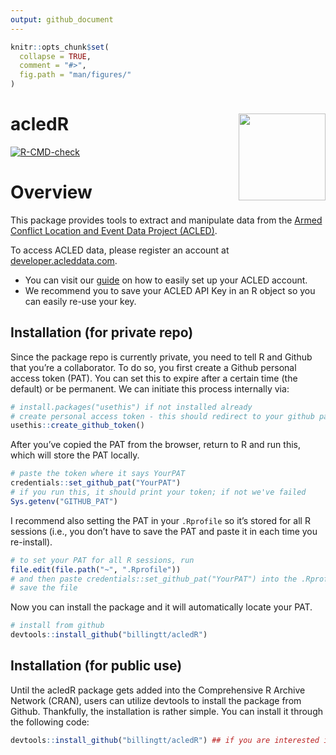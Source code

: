 ```yaml
---
output: github_document
---
```


<!-- README.md is generated from README.Rmd. Please edit that file -->

```r
knitr::opts_chunk$set(
  collapse = TRUE,
  comment = "#>",
  fig.path = "man/figures/"
)
```

# acledR <a href='billingtt.github.io/acledR/'><img src='man/figures/logo.png' align="right" height="139" /></a>

<!-- badges: start -->

[![R-CMD-check](https://github.com/billingtt/acledR/actions/workflows/R-CMD-check.yaml/badge.svg)](https://github.com/billingtt/acledR/actions/workflows/R-CMD-check.yaml)

<!-- badges: end -->

# Overview

This package provides tools to extract and manipulate data from the [Armed Conflict Location and Event Data Project (ACLED)](https://acleddata.com/). 

To access ACLED data, please register an account at [developer.acleddata.com](developer.acleddata.com). 

* You can visit our [guide](https://acleddata.com/acleddatanew//wp-content/uploads/2021/11/ACLED_Access-Guide_October-2020.pdf) on how to easily set up your ACLED account. 
* We recommend you to save your ACLED API Key in an R object so you can easily re-use your key. 

## Installation (for private repo)

Since the package repo is currently private, you need to tell R and Github that you're a collaborator. To do so, you first create a Github personal access token (PAT). You can set this to expire after a certain time (the default) or be permanent. We can initiate this process internally via:

```r
# install.packages("usethis") if not installed already
# create personal access token - this should redirect to your github page where you can copy the token
usethis::create_github_token()
```

After you've copied the PAT from the browser, return to R and run this, which will store the PAT locally.

```r
# paste the token where it says YourPAT
credentials::set_github_pat("YourPAT")
# if you run this, it should print your token; if not we've failed
Sys.getenv("GITHUB_PAT")
```

I recommend also setting the PAT in your `.Rprofile` so it's stored for all R sessions (i.e., you don't have to save the PAT and paste it in each time you re-install).

```r
# to set your PAT for all R sessions, run
file.edit(file.path("~", ".Rprofile"))
# and then paste credentials::set_github_pat("YourPAT") into the .Rprofile script
# save the file
```

Now you can install the package and it will automatically locate your PAT.

```r
# install from github
devtools::install_github("billingtt/acledR")
```


## Installation (for public use) 

Until the acledR package gets added into the Comprehensive R Archive Network (CRAN), users can utilize devtools to install the package from Github. Thankfully, the installation is rather simple. You can install it through the following code:

```r
devtools::install_github("billingtt/acledR") ## if you are interested in a particular branch, please add a 'ref' argument. 
```
